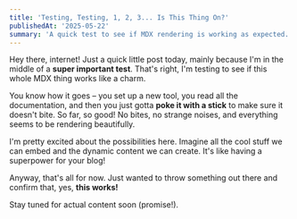 ```yaml
---
title: 'Testing, Testing, 1, 2, 3... Is This Thing On?'
publishedAt: '2025-05-22'
summary: 'A quick test to see if MDX rendering is working as expected. Spoiler alert: it is!'
---
```


Hey there, internet! Just a quick little post today, mainly because I'm in the middle of a **super important test**. That's right, I'm testing to see if this whole MDX thing works like a charm.

You know how it goes – you set up a new tool, you read all the documentation, and then you just gotta **poke it with a stick** to make sure it doesn't bite. So far, so good! No bites, no strange noises, and everything seems to be rendering beautifully.

I'm pretty excited about the possibilities here. Imagine all the cool stuff we can embed and the dynamic content we can create. It's like having a superpower for your blog!

Anyway, that's all for now. Just wanted to throw something out there and confirm that, yes, **this works!**

Stay tuned for actual content soon (promise!).